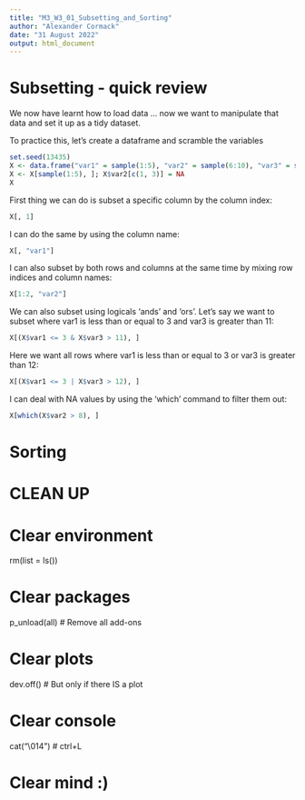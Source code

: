 ```yaml
---
title: "M3_W3_01_Subsetting_and_Sorting"
author: "Alexander Cormack"
date: "31 August 2022"
output: html_document
---
```


# Subsetting - quick review

We now have learnt how to load data ... now we want to manipulate that data and set it up as a tidy dataset.

To practice this, let's create a dataframe and scramble the variables

```r
set.seed(13435)
X <- data.frame("var1" = sample(1:5), "var2" = sample(6:10), "var3" = sample(11:15))
X <- X[sample(1:5), ]; X$var2[c(1, 3)] = NA
X
```



First thing we can do is subset a specific column by the column index:

```r
X[, 1]
```


I can do the same by using the column name:

```r
X[, "var1"]
```


I can also subset by both rows and columns at the same time by mixing row indices and column names:

```r
X[1:2, "var2"]
```



We can also subset using logicals 'ands' and 'ors'. Let's say we want to subset where var1 is less than or equal to 3
and var3 is greater than 11:

```r
X[(X$var1 <= 3 & X$var3 > 11), ]
```


Here we want all rows where var1 is less than or equal to 3 or var3 is greater than 12:

```r
X[(X$var1 <= 3 | X$var3 > 12), ]
```


I can deal with NA values by using the 'which' command to filter them out:

```r
X[which(X$var2 > 8), ]
```


# Sorting







# CLEAN UP #################################################

# Clear environment
rm(list = ls()) 

# Clear packages
p_unload(all)  # Remove all add-ons

# Clear plots
dev.off()  # But only if there IS a plot

# Clear console
cat("\014")  # ctrl+L

# Clear mind :)
